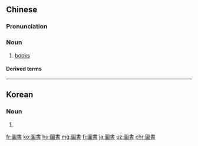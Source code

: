 {{also|図書|图书}}
==Chinese==
{{zh-forms|s=图书}}

===Pronunciation===
{{zh-pron
|m=túshū
|c=tou4 syu1
|mn=xm,tw:tô͘-su/qz:tô͘-chir/zz:tô͘-si
|cat=n
}}

===Noun===
{{zh-noun}}

# [[book]]s

====Derived terms====
{{zh-der|圖書館|圖書室|音像圖書}}

----

==Korean==
{{ko-hanjatab}}

===Noun===
{{ko-noun|rv=doseo|hangeul=도서}}

# {{hanja form of|도서|book}}

[[fr:圖書]]
[[ko:圖書]]
[[hu:圖書]]
[[mg:圖書]]
[[fj:圖書]]
[[ja:圖書]]
[[uz:圖書]]
[[chr:圖書]]